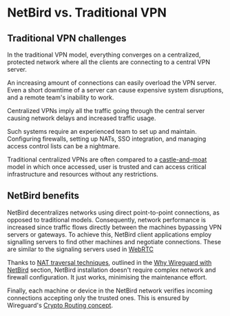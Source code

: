 
# NetBird vs. Traditional VPN

## Traditional VPN challenges
In the traditional VPN model, everything converges on a centralized, protected network where all the clients are connecting to a central VPN server.

An increasing amount of connections can easily overload the VPN server.
Even a short downtime of a server can cause expensive system disruptions, and a remote team's inability to work.

Centralized VPNs imply all the traffic going through the central server causing network delays and increased traffic usage.

Such systems require an experienced team to set up and maintain.
Configuring firewalls, setting up NATs, SSO integration, and managing access control lists can be a nightmare.

Traditional centralized VPNs are often compared to a [castle-and-moat](https://en.wikipedia.org/wiki/Moat) model
in which once accessed, user is trusted and can access critical infrastructure and resources without any restrictions.

## NetBird benefits

NetBird decentralizes networks using direct point-to-point connections, as opposed to traditional models.
Consequently, network performance is increased since traffic flows directly between the machines bypassing VPN servers or gateways.
To achieve this, NetBird client applications employ signalling servers to find other machines and negotiate connections.
These are similar to the signaling servers used in [WebRTC](https://developer.mozilla.org/en-US/docs/Web/API/WebRTC_API/Signaling_and_video_calling#the_signaling_server)

Thanks to [NAT traversal techniques](https://en.wikipedia.org/wiki/NAT_traversal),
outlined in the [Why Wireguard with NetBird](/docs/about-netbird/why-wireguard-with-netbird) section,
NetBird installation doesn't require complex network and firewall configuration.
It just works, minimising the maintenance effort.

Finally, each machine or device in the NetBird network verifies incoming connections accepting only the trusted ones.
This is ensured by Wireguard's [Crypto Routing concept](https://www.wireguard.com/#cryptokey-routing).